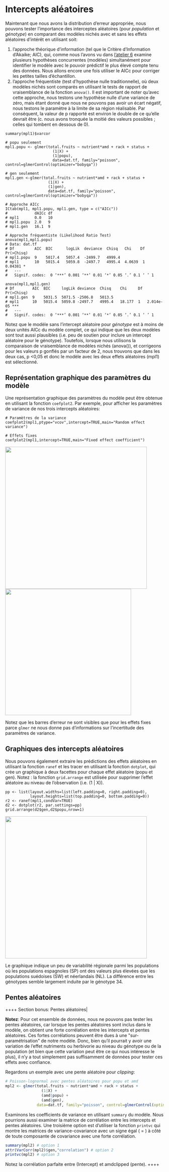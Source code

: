# Intercepts aléatoires

Maintenant que nous avons la distribution d'erreur appropriée, nous
pouvons tester l'importance des interceptes aléatoires (pour
*population* et *génotype*) en comparant des modèles nichés avec et sans
les effets aléatoires d'intérêt en utilisant soit:

1.  l'approche théorique d'information (tel que le Critère
    d'Information d'Akaike; AIC), qui, comme nous l'avons vu dans
    [l'atelier
    6](r_workshop6#coding_potential_models_and_model_selection) examine
    plusieurs hypothèses concurrentes (modèles) simultanément pour
    identifier le modèle avec le pouvoir prédictif le plus élevé compte
    tenu des données. Nous allons encore une fois utiliser le AICc pour
    corriger les petites tailles d'échantillon.
2.  l'approche fréquentiste (test d'hypothèse nulle traditionnelle),
    où deux modèles nichés sont comparés en utilisant le tests de
    rapport de vraisemblance de la fonction `anova()`. Il est important
    de noter qu'avec cette approche, nous testons une hypothèse nulle
    d'une variance de zéro, mais étant donné que nous ne pouvons pas
    avoir un écart négatif, nous testons le paramètre à la limite de sa
    région réalisable. Par conséquent, la valeur de p rapporté est
    environ le double de ce qu'elle devrait être (c. nous avons
    tronquée la moitié des valeurs possibles ; celles qui tombent en
    dessous de 0).

``` {.rsplus|}
summary(mpl1)$varcor

# popu seulement
mpl1.popu <- glmer(total.fruits ~ nutrient*amd + rack + status + 
                     (1|X) +
                     (1|popu), 
                     data=dat.tf, family="poisson", control=glmerControl(optimizer="bobyqa"))

# gen seulement
mpl1.gen <-glmer(total.fruits ~ nutrient*amd + rack + status + 
                   (1|X) +
                   (1|gen), 
                   data=dat.tf, family="poisson", control=glmerControl(optimizer="bobyqa"))

# Approche AICc
ICtab(mpl1, mpl1.popu, mpl1.gen, type = c("AICc"))
#            dAICc df
# mpl1       0.0   10
# mpl1.popu  2.0   9 
# mpl1.gen   16.1  9 

# Approche fréquentiste (Likelihood Ratio Test)
anova(mpl1,mpl1.popu)
# Data: dat.tf
# Df         AIC  BIC      logLik  deviance  Chisq   Chi    Df    Pr(>Chisq)  
# mpl1.popu  9    5017.4   5057.4  -2499.7   4999.4                           
# mpl1       10   5015.4   5059.8  -2497.7   4995.4  4.0639  1    0.04381 *
#   ---
#   Signif. codes:  0 ‘***’ 0.001 ‘**’ 0.01 ‘*’ 0.05 ‘.’ 0.1 ‘ ’ 1

anova(mpl1,mpl1.gen)
# Df        AIC  BIC     logLik deviance  Chisq    Chi     Df   Pr(>Chisq)    
# mpl1.gen  9    5031.5  5071.5 -2506.8   5013.5                             
# mpl1      10   5015.4  5059.8 -2497.7   4995.4   18.177  1   2.014e-05 ***
#   ---
#   Signif. codes:  0 ‘***’ 0.001 ‘**’ 0.01 ‘*’ 0.05 ‘.’ 0.1 ‘ ’ 1
```

Notez que le modèle sans l'intercept aléatoire pour *génotype* est à
moins de deux unités AICc du modèle complet, ce qui indique que les deux
modèles sont tout aussi plausibles (i.e. peu de soutien pour inclure un
intercept aléatoire pour le génotype). Toutefois, lorsque nous utilisons
la comparaison de vraisemblance de modèles nichés (anova()), et
corrigeons pour les valeurs p gonflés par un facteur de 2, nous trouvons
que dans les deux cas, p \<0,05 et donc le modèle avec les deux effets
aléatoires (mpl1) est sélectionné.

## Représentation graphique des paramètres du modèle

Une représentation graphique des paramètres du modèle peut être obtenue
en utilisant la fonction `coefplot2`. Par exemple, pour afficher les
paramètres de variance de nos trois intercepts aléatoires:

``` {.rsplus|}
# Paramètres de la variance
coefplot2(mpl1,ptype="vcov",intercept=TRUE,main="Random effect variance")

# Effets fixes
coefplot2(mpl1,intercept=TRUE,main="Fixed effect coefficient")
```

![](images//glmm_coefplot_int.png){width="450"}
![](images//glmm_coefplot_pars.png){width="400"}

Notez que les barres d'erreur ne sont visibles que pour les effets
fixes parce `glmer` ne nous donne pas d'informations sur l'incertitude des paramètres de variance.

## Graphiques des intercepts aléatoires

Nous pouvons également extraire les prédictions des effets aléatoires en
utilisant la fonction `ranef` et les tracer en utilisant la fonction
`dotplot`, qui crée un graphique à deux facettes pour chaque effet
aléatoire (popu et gen). Notez : la fonction `grid.arrange` est utilisée
pour supprimer l'effet aléatoire au niveau de l'observation (i.e. (1
\| X)).

``` {.rsplus|}
pp <- list(layout.widths=list(left.padding=0, right.padding=0),
           layout.heights=list(top.padding=0, bottom.padding=0))
r2 <- ranef(mpl1,condVar=TRUE)
d2 <- dotplot(r2, par.settings=pp)
grid.arrange(d2$gen,d2$popu,nrow=1)
```

![](images//glmm_dtoplot.png){.align-center width="450"}

Le graphique indique un peu de variabilité régionale parmi les
populations où les populations espagnoles (SP) ont des valeurs plus
élevées que les populations suédoises (SW) et néerlandais (NL). La
différence entre les génotypes semble largement induite par le génotype
34.

## Pentes aléatoires

++++ Section bonus: Pentes aléatoires\|

**Notez**: Pour cet ensemble de données, nous ne pouvons pas tester les
pentes aléatoires, car lorsque les pentes aléatoires sont inclus dans le
modèle, on obtient une forte corrélation entre les intercepts et pentes
aléatoires. Ces fortes corrélations peuvent être dues à une
\"sur-paramétrisation\" de notre modèle. Donc, bien qu'il pourrait y
avoir une variation de l'effet nutriments ou herbivorie au niveau du
génotype ou de la population (et bien que cette variation peut être ce
qui nous intéresse le plus), il n'y a tout simplement pas suffisamment
de données pour tester ces effets avec confiance.

Regardons un exemple avec une pente aléatoire pour *clipping*:

```r
# Poisson-lognormal avec pentes aléatoires pour popu et amd
mpl2 <- glmer(total.fruits ~ nutrient*amd + rack + status + 
                (1|X) +
                (amd|popu) +
                (amd|gen),
              data=dat.tf, family="poisson", control=glmerControl(optimizer="bobyqa"))
```

Examinons les coefficients de variance en utilisant `summary` du modèle.
Nous pourrions aussi examiner la matrice de corrélation entre les
intercepts et pentes aléatoires. Une troisième option est d'utiliser la
fonction `printvc` qui montre les matrices de variance-covariance avec
un signe égal ( = ) à côté de toute composante de covariance avec une
forte corrélation.

```r
summary(mpl2) # option 1
attr(VarCorr(mpl2)$gen,"correlation") # option 2
printvc(mpl2) # option 3
```

Notez la corrélation parfaite entre (Intercept) et amdclipped (pente).
++++
